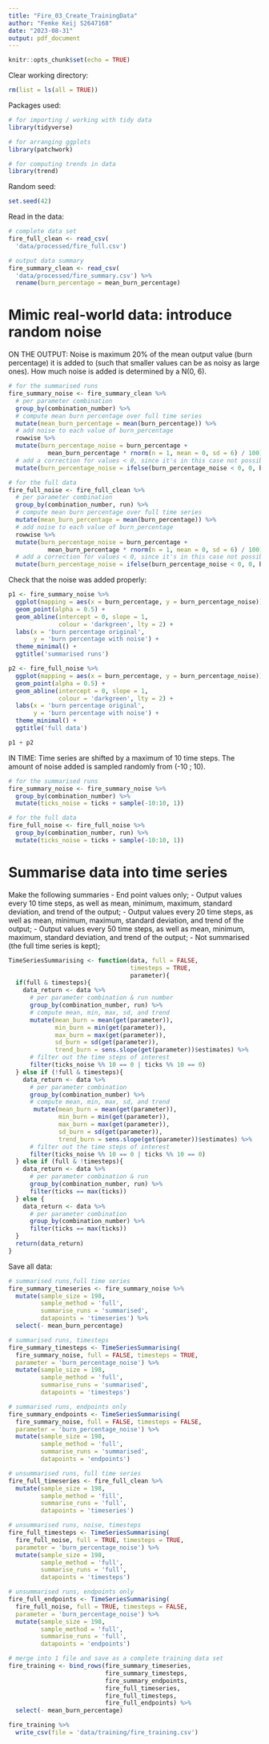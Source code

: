 ```yaml
---
title: "Fire_03_Create_TrainingData"
author: "Femke Keij S2647168"
date: "2023-08-31"
output: pdf_document
---
```


```r
knitr::opts_chunk$set(echo = TRUE)
```

Clear working directory:
```r
rm(list = ls(all = TRUE)) 
```

Packages used:
```r
# for importing / working with tidy data
library(tidyverse)

# for arranging ggplots
library(patchwork)

# for computing trends in data
library(trend)
```

Random seed:
```r
set.seed(42)
```

Read in the data:
```r
# complete data set
fire_full_clean <- read_csv(
  'data/processed/fire_full.csv')

# output data summary
fire_summary_clean <- read_csv(
  'data/processed/fire_summary.csv') %>%
  rename(burn_percentage = mean_burn_percentage)
```

# Mimic real-world data: introduce random noise
ON THE OUTPUT:
Noise is maximum 20% of the mean output value (burn percentage) it is added to (such that smaller values can be as noisy as large ones). How much noise is added is determined by a N(0, 6). 
```r
# for the summarised runs
fire_summary_noise <- fire_summary_clean %>%
  # per parameter combination
  group_by(combination_number) %>%
  # compute mean burn percentage over full time series
  mutate(mean_burn_percentage = mean(burn_percentage)) %>%
  # add noise to each value of burn_percentage
  rowwise %>%
  mutate(burn_percentage_noise = burn_percentage +
           mean_burn_percentage * rnorm(n = 1, mean = 0, sd = 6) / 100) %>%
  # add a correction for values < 0, since it's in this case not possible for values to be negative
  mutate(burn_percentage_noise = ifelse(burn_percentage_noise < 0, 0, burn_percentage_noise))

# for the full data
fire_full_noise <- fire_full_clean %>%
  # per parameter combination
  group_by(combination_number, run) %>%
  # compute mean burn percentage over full time series
  mutate(mean_burn_percentage = mean(burn_percentage)) %>%
  # add noise to each value of burn_percentage
  rowwise %>%
  mutate(burn_percentage_noise = burn_percentage +
           mean_burn_percentage * rnorm(n = 1, mean = 0, sd = 6) / 100) %>%
  # add a correction for values < 0, since it's in this case not possible for values to be negative
  mutate(burn_percentage_noise = ifelse(burn_percentage_noise < 0, 0, burn_percentage_noise))
```
Check that the noise was added properly:
```r
p1 <- fire_summary_noise %>%
  ggplot(mapping = aes(x = burn_percentage, y = burn_percentage_noise)) +
  geom_point(alpha = 0.5) +
  geom_abline(intercept = 0, slope = 1,
              colour = 'darkgreen', lty = 2) +
  labs(x = 'burn percentage original',
       y = 'burn percentage with noise') +
  theme_minimal() +
  ggtitle('summarised runs')

p2 <- fire_full_noise %>%
  ggplot(mapping = aes(x = burn_percentage, y = burn_percentage_noise)) +
  geom_point(alpha = 0.5) +
  geom_abline(intercept = 0, slope = 1,
              colour = 'darkgreen', lty = 2) +
  labs(x = 'burn percentage original',
       y = 'burn percentage with noise') +
  theme_minimal() +
  ggtitle('full data')

p1 + p2
```

IN TIME:
Time series are shifted by a maximum of 10 time steps. The amount of noise added is sampled randomly from (-10 ; 10).
```r
# for the summarised runs
fire_summary_noise <- fire_summary_noise %>%
  group_by(combination_number) %>%
  mutate(ticks_noise = ticks + sample(-10:10, 1))

# for the full data
fire_full_noise <- fire_full_noise %>%
  group_by(combination_number, run) %>%
  mutate(ticks_noise = ticks + sample(-10:10, 1))
```

# Summarise data into time series
Make the following summaries
- End point values only;
- Output values every 10 time steps, as well as mean, minimum, maximum, standard deviation, and trend of the output;
- Output values every 20 time steps, as well as mean, minimum, maximum, standard deviation, and trend of the output;
- Output values every 50 time steps, as well as mean, minimum, maximum, standard deviation, and trend of the output;
- Not summarised (the full time series is kept);

```r
TimeSeriesSummarising <- function(data, full = FALSE,
                                  timesteps = TRUE,
                                  parameter){
  if(full & timesteps){
    data_return <- data %>%
      # per parameter combination & run number
      group_by(combination_number, run) %>%
      # compute mean, min, max, sd, and trend
      mutate(mean_burn = mean(get(parameter)),
             min_burn = min(get(parameter)),
             max_burn = max(get(parameter)),
             sd_burn = sd(get(parameter)),
             trend_burn = sens.slope(get(parameter))$estimates) %>%
      # filter out the time steps of interest
      filter(ticks_noise %% 10 == 0 | ticks %% 10 == 0)
  } else if (!full & timesteps){
    data_return <- data %>%
      # per parameter combination
      group_by(combination_number) %>%
      # compute mean, min, max, sd, and trend
       mutate(mean_burn = mean(get(parameter)),
              min_burn = min(get(parameter)),
              max_burn = max(get(parameter)),
              sd_burn = sd(get(parameter)),
              trend_burn = sens.slope(get(parameter))$estimates) %>%
      # filter out the time steps of interest
      filter(ticks_noise %% 10 == 0 | ticks %% 10 == 0)
  } else if (full & !timesteps){
    data_return <- data %>%
      # per parameter combination & run
      group_by(combination_number, run) %>%
      filter(ticks == max(ticks))
  } else {
    data_return <- data %>%
      # per parameter combination
      group_by(combination_number) %>%
      filter(ticks == max(ticks))
  }
  return(data_return)
}
```

Save all data:
```r
# summarised runs,full time series
fire_summary_timeseries <- fire_summary_noise %>%
  mutate(sample_size = 198,
         sample_method = 'full',
         summarise_runs = 'summarised',
         datapoints = 'timeseries') %>%
  select(- mean_burn_percentage)

# summarised runs, timesteps
fire_summary_timesteps <- TimeSeriesSummarising(
  fire_summary_noise, full = FALSE, timesteps = TRUE,
  parameter = 'burn_percentage_noise') %>%
  mutate(sample_size = 198,
         sample_method = 'full',
         summarise_runs = 'summarised',
         datapoints = 'timesteps')

# summarised runs, endpoints only
fire_summary_endpoints <- TimeSeriesSummarising(
  fire_summary_noise, full = FALSE, timesteps = FALSE,
  parameter = 'burn_percentage_noise') %>%
  mutate(sample_size = 198,
         sample_method = 'full',
         summarise_runs = 'summarised',
         datapoints = 'endpoints')

# unsummarised runs, full time series
fire_full_timeseries <- fire_full_clean %>%
  mutate(sample_size = 198,
         sample_method = 'fill',
         summarise_runs = 'full',
         datapoints = 'timeseries')

# unsummarised runs, noise, timesteps
fire_full_timesteps <- TimeSeriesSummarising(
  fire_full_noise, full = TRUE, timesteps = TRUE,
  parameter = 'burn_percentage_noise') %>%
  mutate(sample_size = 198,
         sample_method = 'full',
         summarise_runs = 'full',
         datapoints = 'timesteps')

# unsummarised runs, endpoints only
fire_full_endpoints <- TimeSeriesSummarising(
  fire_full_noise, full = TRUE, timesteps = FALSE,
  parameter = 'burn_percentage_noise') %>%
  mutate(sample_size = 198,
         sample_method = 'full',
         summarise_runs = 'full',
         datapoints = 'endpoints')

# merge into 1 file and save as a complete training data set
fire_training <- bind_rows(fire_summary_timeseries,
                           fire_summary_timesteps,
                           fire_summary_endpoints,
                           fire_full_timeseries,
                           fire_full_timesteps,
                           fire_full_endpoints) %>%
  select(- mean_burn_percentage)

fire_training %>%
  write_csv(file = 'data/training/fire_training.csv')
```